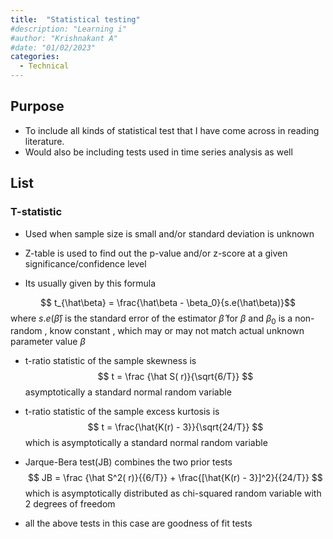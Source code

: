 ```yaml
---
title:  "Statistical testing"
#description: "Learning i"
#author: "Krishnakant A"
#date: "01/02/2023"
categories:
  - Technical
---
```


## Purpose

-   To include all kinds of statistical test that I have come across in reading literature.
-   Would also be including tests used in time series analysis as well

## List

### T-statistic

-   Used when sample size is small and/or standard deviation is unknown

-   Z-table is used to find out the p-value and/or z-score at a given significance/confidence level

-   Its usually given by this formula

$$ t_{\hat\beta}  = \frac{\hat\beta - \beta_0}{s.e(\hat\beta)}$$ where $s.e(\hat\beta)$ is the standard error of the estimator $\hat\beta$ for $\beta$ and $\beta_0$ is a non-random , know constant , which may or may not match actual unknown parameter value $\beta$

-   t-ratio statistic of the sample skewness is $$ t = \frac {\hat S(
    r)}{\sqrt{6/T}} $$ asymptotically a standard normal random variable

-   t-ratio statistic of the sample excess kurtosis is $$ t = \frac{\hat{K(r) - 3}}{\sqrt{24/T}} $$ which is asymptotically a standard normal random variable

-   Jarque-Bera test(JB) combines the two prior tests $$ JB = \frac {\hat S^2(
    r)}{{6/T}} + \frac{[\hat{K(r) - 3}]^2}{{24/T}} $$ which is asymptotically distributed as chi-squared random variable with 2 degrees of freedom

-   all the above tests in this case are goodness of fit tests
